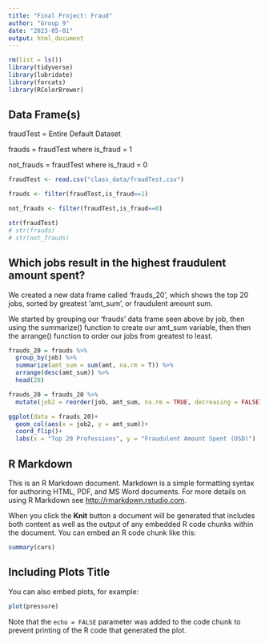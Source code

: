 ```yaml
---
title: "Final Project: Fraud"
author: "Group 9"
date: "2023-05-01"
output: html_document
---
```


```r
rm(list = ls())
library(tidyverse)
library(lubridate)
library(forcats)
library(RColorBrewer)
```

## Data Frame(s)

fraudTest = Entire Default Dataset

frauds = fraudTest where is_fraud = 1

not_frauds = fraudTest where is_fraud = 0

```r
fraudTest <- read.csv("class_data/fraudTest.csv")

frauds <- filter(fraudTest,is_fraud==1)

not_frauds <- filter(fraudTest,is_fraud==0)

str(fraudTest)
# str(frauds)
# str(not_frauds)
```

## Which jobs result in the highest fraudulent amount spent?

We created a new data frame called 'frauds_20', which shows the top 20 jobs, sorted by greatest 'amt_sum', or fraudulent amount sum. 

We started by grouping our 'frauds' data frame seen above by job, then using the summarize() function to create our amt_sum variable, then then the arrange() function to order our jobs from greatest to least. 


```r
frauds_20 = frauds %>% 
  group_by(job) %>% 
  summarize(amt_sum = sum(amt, na.rm = T)) %>%
  arrange(desc(amt_sum)) %>% 
  head(20)

frauds_20 = frauds_20 %>% 
  mutate(job2 = reorder(job, amt_sum, na.rm = TRUE, decreasing = FALSE))

ggplot(data = frauds_20)+
  geom_col(aes(x = job2, y = amt_sum))+
  coord_flip()+
  labs(x = "Top 20 Professions", y = "Fraudulent Amount Spent (USD)")
```

## R Markdown

This is an R Markdown document. Markdown is a simple formatting syntax for authoring HTML, PDF, and MS Word documents. For more details on using R Markdown see <http://rmarkdown.rstudio.com>.

When you click the **Knit** button a document will be generated that includes both content as well as the output of any embedded R code chunks within the document. You can embed an R code chunk like this:

```r
summary(cars)
```

## Including Plots Title

You can also embed plots, for example:

```r
plot(pressure)
```

Note that the `echo = FALSE` parameter was added to the code chunk to prevent printing of the R code that generated the plot.
